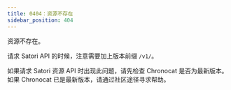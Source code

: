 ```yaml
---
title: 0404：资源不存在
sidebar_position: 404
---
```



<ErrorScope scope="dev" />

资源不存在。

请求 Satori API 的时候，注意需要加上版本前缀 `/v1/`。

如果请求 Satori 资源 API 时出现此问题，请先检查 Chronocat 是否为最新版本。如果 Chronocat
已是最新版本，请通过社区途径寻求帮助。
